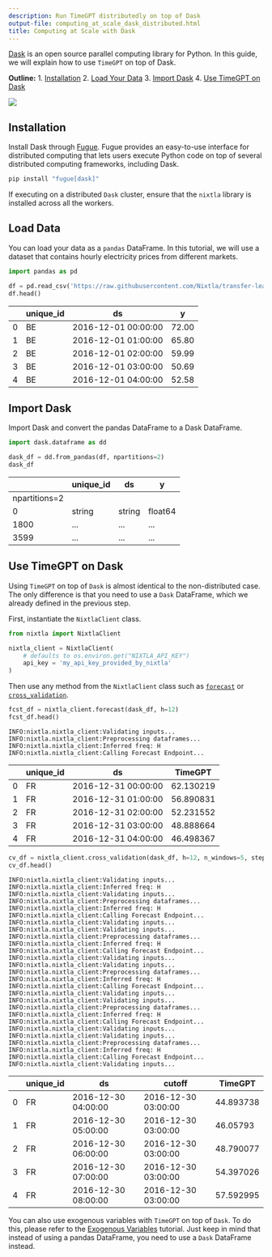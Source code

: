 ```yaml
---
description: Run TimeGPT distributedly on top of Dask
output-file: computing_at_scale_dask_distributed.html
title: Computing at Scale with Dask
---
```



[Dask](https://www.dask.org/get-started) is an open source parallel
computing library for Python. In this guide, we will explain how to use
`TimeGPT` on top of Dask.

**Outline:** 1. [Installation](#installation) 2. [Load Your
Data](#load-your-data) 3. [Import Dask](#import-dask) 4. [Use TimeGPT on
Dask](#use-timegpt-on-dask)

[![](https://colab.research.google.com/assets/colab-badge.svg)](https://colab.research.google.com/github/Nixtla/nixtla/blob/main/nbs/docs/how-to-guides/1_computing_at_scale_with_dask.ipynb)

## Installation

Install Dask through [Fugue](https://fugue-tutorials.readthedocs.io/).
Fugue provides an easy-to-use interface for distributed computing that
lets users execute Python code on top of several distributed computing
frameworks, including Dask.

```python
pip install "fugue[dask]"
```

If executing on a distributed `Dask` cluster, ensure that the `nixtla`
library is installed across all the workers.

## Load Data

You can load your data as a `pandas` DataFrame. In this tutorial, we
will use a dataset that contains hourly electricity prices from
different markets.

```python
import pandas as pd 

df = pd.read_csv('https://raw.githubusercontent.com/Nixtla/transfer-learning-time-series/main/datasets/electricity-short.csv') 
df.head()
```

|     | unique_id | ds                  | y     |
|-----|-----------|---------------------|-------|
| 0   | BE        | 2016-12-01 00:00:00 | 72.00 |
| 1   | BE        | 2016-12-01 01:00:00 | 65.80 |
| 2   | BE        | 2016-12-01 02:00:00 | 59.99 |
| 3   | BE        | 2016-12-01 03:00:00 | 50.69 |
| 4   | BE        | 2016-12-01 04:00:00 | 52.58 |

## Import Dask

Import Dask and convert the pandas DataFrame to a Dask DataFrame.

```python
import dask.dataframe as dd

dask_df = dd.from_pandas(df, npartitions=2)
dask_df
```

|               | unique_id | ds     | y       |
|---------------|-----------|--------|---------|
| npartitions=2 |           |        |         |
| 0             | string    | string | float64 |
| 1800          | ...       | ...    | ...     |
| 3599          | ...       | ...    | ...     |

## Use TimeGPT on Dask

Using `TimeGPT` on top of `Dask` is almost identical to the
non-distributed case. The only difference is that you need to use a
`Dask` DataFrame, which we already defined in the previous step.

First, instantiate the `NixtlaClient` class.

```python
from nixtla import NixtlaClient
```


```python
nixtla_client = NixtlaClient(
    # defaults to os.environ.get("NIXTLA_API_KEY")
    api_key = 'my_api_key_provided_by_nixtla'
)
```

Then use any method from the `NixtlaClient` class such as
[`forecast`](https://nixtlaverse.nixtla.io/nixtla/nixtla_client.html#nixtlaclient-forecast)
or
[`cross_validation`](https://nixtlaverse.nixtla.io/nixtla/nixtla_client.html#nixtlaclient-cross-validation).

```python
fcst_df = nixtla_client.forecast(dask_df, h=12)
fcst_df.head()
```

``` text
INFO:nixtla.nixtla_client:Validating inputs...
INFO:nixtla.nixtla_client:Preprocessing dataframes...
INFO:nixtla.nixtla_client:Inferred freq: H
INFO:nixtla.nixtla_client:Calling Forecast Endpoint...
```

|     | unique_id | ds                  | TimeGPT   |
|-----|-----------|---------------------|-----------|
| 0   | FR        | 2016-12-31 00:00:00 | 62.130219 |
| 1   | FR        | 2016-12-31 01:00:00 | 56.890831 |
| 2   | FR        | 2016-12-31 02:00:00 | 52.231552 |
| 3   | FR        | 2016-12-31 03:00:00 | 48.888664 |
| 4   | FR        | 2016-12-31 04:00:00 | 46.498367 |

```python
cv_df = nixtla_client.cross_validation(dask_df, h=12, n_windows=5, step_size=2)
cv_df.head()
```

``` text
INFO:nixtla.nixtla_client:Validating inputs...
INFO:nixtla.nixtla_client:Inferred freq: H
INFO:nixtla.nixtla_client:Validating inputs...
INFO:nixtla.nixtla_client:Preprocessing dataframes...
INFO:nixtla.nixtla_client:Inferred freq: H
INFO:nixtla.nixtla_client:Calling Forecast Endpoint...
INFO:nixtla.nixtla_client:Validating inputs...
INFO:nixtla.nixtla_client:Validating inputs...
INFO:nixtla.nixtla_client:Preprocessing dataframes...
INFO:nixtla.nixtla_client:Inferred freq: H
INFO:nixtla.nixtla_client:Calling Forecast Endpoint...
INFO:nixtla.nixtla_client:Validating inputs...
INFO:nixtla.nixtla_client:Validating inputs...
INFO:nixtla.nixtla_client:Preprocessing dataframes...
INFO:nixtla.nixtla_client:Inferred freq: H
INFO:nixtla.nixtla_client:Calling Forecast Endpoint...
INFO:nixtla.nixtla_client:Validating inputs...
INFO:nixtla.nixtla_client:Validating inputs...
INFO:nixtla.nixtla_client:Preprocessing dataframes...
INFO:nixtla.nixtla_client:Inferred freq: H
INFO:nixtla.nixtla_client:Calling Forecast Endpoint...
INFO:nixtla.nixtla_client:Validating inputs...
INFO:nixtla.nixtla_client:Validating inputs...
INFO:nixtla.nixtla_client:Preprocessing dataframes...
INFO:nixtla.nixtla_client:Inferred freq: H
INFO:nixtla.nixtla_client:Calling Forecast Endpoint...
INFO:nixtla.nixtla_client:Validating inputs...
```

|     | unique_id | ds                  | cutoff              | TimeGPT   |
|-----|-----------|---------------------|---------------------|-----------|
| 0   | FR        | 2016-12-30 04:00:00 | 2016-12-30 03:00:00 | 44.893738 |
| 1   | FR        | 2016-12-30 05:00:00 | 2016-12-30 03:00:00 | 46.05793  |
| 2   | FR        | 2016-12-30 06:00:00 | 2016-12-30 03:00:00 | 48.790077 |
| 3   | FR        | 2016-12-30 07:00:00 | 2016-12-30 03:00:00 | 54.397026 |
| 4   | FR        | 2016-12-30 08:00:00 | 2016-12-30 03:00:00 | 57.592995 |

You can also use exogenous variables with `TimeGPT` on top of `Dask`. To
do this, please refer to the [Exogenous
Variables](https://docs.nixtla.io/docs/exogenous_variables) tutorial.
Just keep in mind that instead of using a pandas DataFrame, you need to
use a `Dask` DataFrame instead.

